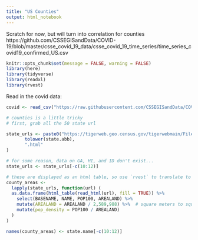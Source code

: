 ```yaml
---
title: "US Counties"
output: html_notebook
---
```


Scratch for now, but will turn into correlation for counties
https://github.com/CSSEGISandData/COVID-19/blob/master/csse_covid_19_data/csse_covid_19_time_series/time_series_covid19_confirmed_US.csv

```r
knitr::opts_chunk$set(message = FALSE, warning = FALSE)
library(here)
library(tidyverse)
library(readxl)
library(rvest)
```

Read in the covid data:
```r
covid <- read_csv("https://raw.githubusercontent.com/CSSEGISandData/COVID-19/master/csse_covid_19_data/csse_covid_19_time_series/time_series_covid19_confirmed_US.csv")

# counties is a little tricky
# first, grab all the 50 state url

state_urls <- paste0("https://tigerweb.geo.census.gov/tigerwebmain/Files/tab20/tigerweb_tab20_county_2010_",
       tolower(state.abb),
       ".html"
)

# for some reason, data on GA, HI, and ID don't exist...
state_urls <- state_urls[-c(10:12)]

# these are displayed as an html table, so use `rvest` to translate to dataframe. 
county_areas <- 
  lapply(state_urls, function(url) (
  as.data.frame(html_table(read_html(url), fill = TRUE)) %>%  
    select(BASENAME, NAME, POP100, AREALAND) %>% 
    mutate(AREALAND = AREALAND / 2,589,988) %>%  # square meters to square miles conversion
    mutate(pop_density = POP100 / AREALAND)
  )
)

names(county_areas) <- state.name[-c(10:12)]
```
